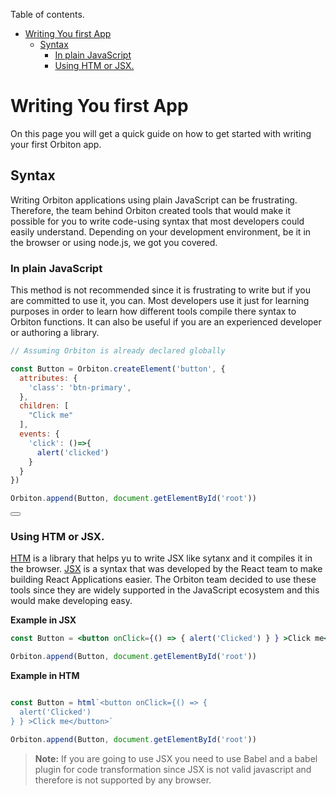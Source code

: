 
Table of contents.

- [Writing You first App](#writing-you-first-app)
  - [Syntax](#syntax)
    - [In plain JavaScript](#in-plain-javascript)
    - [Using HTM or JSX.](#using-htm-or-jsx)

# Writing You first App

On this page you will get a quick guide on how to get started with writing your first Orbiton app.

## Syntax

Writing Orbiton applications using plain JavaScript can be frustrating. Therefore, the team behind Orbiton created tools that would make it possible for you to write code-using syntax that most developers could easily understand. Depending on your development environment, be it in the browser or using node.js, we got you covered.

### In plain JavaScript

This method is not recommended since it is frustrating to write but if you are committed to use it, you can. Most developers use it just for learning purposes in order to learn how different tools compile there syntax to Orbiton functions. It can also be useful if you are an experienced developer or authoring a library.

```js
// Assuming Orbiton is already declared globally

const Button = Orbiton.createElement('button', {
  attributes: {
    'class': 'btn-primary',
  },
  children: [
    "Click me"
  ],
  events: {
    'click': ()=>{
      alert('clicked')
    }
  }
})

Orbiton.append(Button, document.getElementById('root'))
```

<Button></Button>

### Using HTM or JSX.

[HTM](#) is a library that helps yu to write JSX like sytanx and it compiles it in the browser. [JSX](https://reactjs.org/docs/introducing-jsx.html) is a syntax that was developed by the React team to make building React Applications easier. The Orbiton team decided to use these tools since they are widely supported in the JavaScript ecosystem and this would make developing easy.

__Example in JSX__
```jsx
const Button = <button onClick={() => { alert('Clicked') } } >Click me</button>

Orbiton.append(Button, document.getElementById('root'))
```

__Example in HTM__
```jsx

const Button = html`<button onClick={() => {
  alert('Clicked')
} } >Click me</button>`

Orbiton.append(Button, document.getElementById('root'))
```

> __Note:__ If you are going to use JSX you need to use Babel and a babel plugin for code transformation since JSX is not valid javascript and therefore is not supported by any browser.
